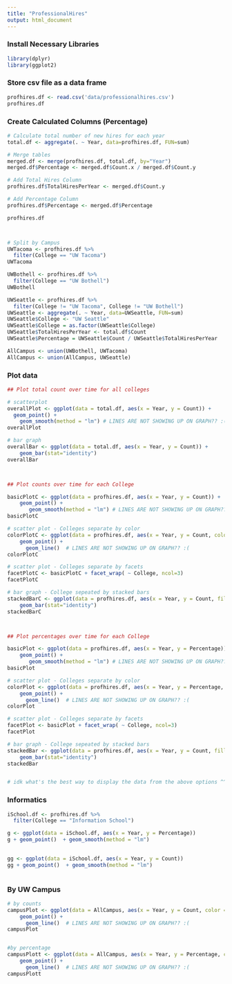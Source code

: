 ```yaml
---
title: "ProfessionalHires"
output: html_document
---
```


### Install Necessary Libraries

```r
library(dplyr) 
library(ggplot2) 

```

### Store csv file as a data frame

```r
profhires.df <- read.csv('data/professionalhires.csv')
profhires.df
```

### Create Calculated Columns (Percentage)
```r
# Calculate total number of new hires for each year
total.df <- aggregate(. ~ Year, data=profhires.df, FUN=sum)

# Merge tables
merged.df <- merge(profhires.df, total.df, by="Year")
merged.df$Percentage <- merged.df$Count.x / merged.df$Count.y

# Add Total Hires Column
profhires.df$TotalHiresPerYear <- merged.df$Count.y

# Add Percentage Column
profhires.df$Percentage <- merged.df$Percentage

profhires.df



# Split by Campus
UWTacoma <- profhires.df %>% 
  filter(College == "UW Tacoma")
UWTacoma

UWBothell <- profhires.df %>% 
  filter(College == "UW Bothell")
UWBothell

UWSeattle <- profhires.df %>% 
  filter(College != "UW Tacoma", College != "UW Bothell")
UWSeattle <- aggregate(. ~ Year, data=UWSeattle, FUN=sum)
UWSeattle$College <- "UW Seattle"
UWSeattle$College = as.factor(UWSeattle$College)
UWSeattle$TotalHiresPerYear <- total.df$Count
UWSeattle$Percentage = UWSeattle$Count / UWSeattle$TotalHiresPerYear

AllCampus <- union(UWBothell, UWTacoma)
AllCampus <- union(AllCampus, UWSeattle)

```

### Plot data
```r
## Plot total count over time for all colleges

# scatterplot
overallPlot <- ggplot(data = total.df, aes(x = Year, y = Count)) +
  geom_point() +
    geom_smooth(method = "lm") # LINES ARE NOT SHOWING UP ON GRAPH?? :(
overallPlot

# bar graph
overallBar <- ggplot(data = total.df, aes(x = Year, y = Count)) +
    geom_bar(stat="identity")
overallBar



## Plot counts over time for each College 

basicPlotC <- ggplot(data = profhires.df, aes(x = Year, y = Count)) +
    geom_point() +
       geom_smooth(method = "lm") # LINES ARE NOT SHOWING UP ON GRAPH?? :(
basicPlotC

# scatter plot - Colleges separate by color
colorPlotC <- ggplot(data = profhires.df, aes(x = Year, y = Count, color = College)) +
    geom_point() +
      geom_line()  # LINES ARE NOT SHOWING UP ON GRAPH?? :(
colorPlotC

# scatter plot - Colleges separate by facets
facetPlotC <- basicPlotC + facet_wrap( ~ College, ncol=3)
facetPlotC

# bar graph - College sepeated by stacked bars
stackedBarC <- ggplot(data = profhires.df, aes(x = Year, y = Count, fill = College )) +
    geom_bar(stat="identity")
stackedBarC



## Plot percentages over time for each College 

basicPlot <- ggplot(data = profhires.df, aes(x = Year, y = Percentage)) +
    geom_point() +
       geom_smooth(method = "lm") # LINES ARE NOT SHOWING UP ON GRAPH?? :(
basicPlot

# scatter plot - Colleges separate by color
colorPlot <- ggplot(data = profhires.df, aes(x = Year, y = Percentage, color = College)) +
    geom_point() +
      geom_line()  # LINES ARE NOT SHOWING UP ON GRAPH?? :(
colorPlot

# scatter plot - Colleges separate by facets
facetPlot <- basicPlot + facet_wrap( ~ College, ncol=3)
facetPlot

# bar graph - College sepeated by stacked bars
stackedBar <- ggplot(data = profhires.df, aes(x = Year, y = Count, fill = College )) +
    geom_bar(stat="identity")
stackedBar


# idk what's the best way to display the data from the above options ^^^^^^^

```


### Informatics
```r

iSchool.df <- profhires.df %>% 
  filter(College == "Information School")

g <- ggplot(data = iSchool.df, aes(x = Year, y = Percentage))
g + geom_point()  + geom_smooth(method = "lm") 
            

gg <- ggplot(data = iSchool.df, aes(x = Year, y = Count))
gg + geom_point()  + geom_smooth(method = "lm") 
          

```


### By UW Campus
```r

# by counts
campusPlot <- ggplot(data = AllCampus, aes(x = Year, y = Count, color = College)) +
    geom_point() +
      geom_line()  # LINES ARE NOT SHOWING UP ON GRAPH?? :(
campusPlot


#by percentage
campusPlott <- ggplot(data = AllCampus, aes(x = Year, y = Percentage, color = College)) +
    geom_point() +
      geom_line()  # LINES ARE NOT SHOWING UP ON GRAPH?? :(
campusPlott

```